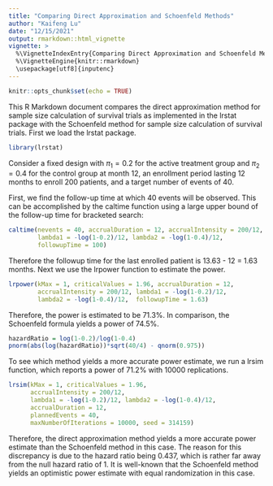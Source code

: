 ---
title: "Comparing Direct Approximation and Schoenfeld Methods"
author: "Kaifeng Lu"
date: "12/15/2021"
output: rmarkdown::html_vignette
vignette: >
  %\VignetteIndexEntry{Comparing Direct Approximation and Schoenfeld Methods}
  %\VignetteEngine{knitr::rmarkdown}
  \usepackage[utf8]{inputenc}
---

```{r setup, include=FALSE}
knitr::opts_chunk$set(echo = TRUE)
```

This R Markdown document compares the direct approximation method for sample size calculation of survival trials as implemented in the lrstat package with the Schoenfeld method for sample size calculation of survival trials. First we load the lrstat package. 
```{r}
library(lrstat)
```

Consider a fixed design with $\pi_1=0.2$ for the active treatment group and $\pi_2=0.4$ for the control group at month 12, an enrollment period lasting 12 months to enroll 200 patients, and a target number of events of 40.

First, we find the follow-up time at which 40 events will be observed. This can be accomplished by the caltime function using a large upper bound of the follow-up time for bracketed search: 
```{r}
caltime(nevents = 40, accrualDuration = 12, accrualIntensity = 200/12,
        lambda1 = -log(1-0.2)/12, lambda2 = -log(1-0.4)/12, 
        followupTime = 100)
```

Therefore the followup time for the last enrolled patient is 13.63 - 12 = 1.63 months. Next we use the lrpower function to estimate the power. 
```{r}
lrpower(kMax = 1, criticalValues = 1.96, accrualDuration = 12, 
        accrualIntensity = 200/12, lambda1 = -log(1-0.2)/12, 
        lambda2 = -log(1-0.4)/12,  followupTime = 1.63)
```

Therefore, the power is estimated to be 71.3%. In comparison, the Schoenfeld formula yields a power of 74.5%. 
```{r}
hazardRatio = log(1-0.2)/log(1-0.4)
pnorm(abs(log(hazardRatio))*sqrt(40/4) - qnorm(0.975))
```

To see which method yields a more accurate power estimate, we run a lrsim function, which reports a power of 71.2% with 10000 replications. 
```{r}
lrsim(kMax = 1, criticalValues = 1.96, 
      accrualIntensity = 200/12, 
      lambda1 = -log(1-0.2)/12, lambda2 = -log(1-0.4)/12,
      accrualDuration = 12, 
      plannedEvents = 40, 
      maxNumberOfIterations = 10000, seed = 314159)
```

Therefore, the direct approximation method yields a more accurate power estimate than the Schoenfeld method in this case. The reason for this discrepancy is due to the hazard ratio being 0.437, which is rather far away from the null hazard ratio of 1. It is well-known that the Schoenfeld method yields an optimistic power estimate with equal randomization in this case. 
